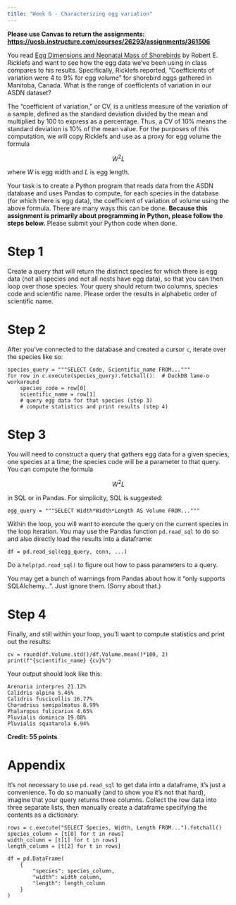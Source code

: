 ```yaml
---
title: "Week 6 - Characterizing egg variation"
---
```


**Please use Canvas to return the assignments: <https://ucsb.instructure.com/courses/26293/assignments/361506>**

You read [Egg Dimensions and Neonatal Mass of Shorebirds](https://www.jstor.org/stable/1367334) by Robert E. Ricklefs and want to see how the egg data we've been using in class compares to his results. Specifically, Ricklefs reported, "Coefficients of variation were 4 to 9% for egg volume" for shorebird eggs gathered in Manitoba, Canada. What is the range of coefficients of variation in our ASDN dataset?

The "coefficient of variation," or CV, is a unitless measure of the variation of a sample, defined as the standard deviation divided by the mean and multiplied by 100 to express as a percentage. Thus, a CV of 10% means the standard deviation is 10% of the mean value. For the purposes of this computation, we will copy Ricklefs and use as a proxy for egg volume the formula

$$ W^2 L $$

where $W$ is egg width and $L$ is egg length.

Your task is to create a Python program that reads data from the ASDN database and uses Pandas to compute, for each species in the database (for which there is egg data), the coefficient of variation of volume using the above formula. There are many ways this can be done. **Because this assignment is primarily about programming in Python, please follow the steps below.** Please submit your Python code when done.

# Step 1

Create a query that will return the distinct species for which there is egg data (not all species and not all nests have egg data), so that you can then loop over those species. Your query should return two columns, species code and scientific name. Please order the results in alphabetic order of scientific name.

# Step 2

After you've connected to the database and created a cursor `c`, iterate over the species like so:

```         
species_query = """SELECT Code, Scientific_name FROM..."""
for row in c.execute(species_query).fetchall():  # DuckDB lame-o workaround
    species_code = row[0]
    scientific_name = row[1]
    # query egg data for that species (step 3)
    # compute statistics and print results (step 4)
```

# Step 3

You will need to construct a query that gathers egg data for a given species, one species at a time; the species code will be a parameter to that query. You can compute the formula

$$ W^2 L $$

in SQL or in Pandas. For simplicity, SQL is suggested:

```         
egg_query = """SELECT Width*Width*Length AS Volume FROM..."""
```

Within the loop, you will want to execute the query on the current species in the loop iteration. You may use the Pandas function `pd.read_sql` to do so and also directly load the results into a dataframe:

```         
df = pd.read_sql(egg_query, conn, ...)
```

Do a `help(pd.read_sql)` to figure out how to pass parameters to a query.

You may get a bunch of warnings from Pandas about how it "only supports SQLAlchemy...".  Just ignore them.  (Sorry about that.)

# Step 4

Finally, and still within your loop, you'll want to compute statistics and print out the results:

```         
cv = round(df.Volume.std()/df.Volume.mean()*100, 2)
print(f"{scientific_name} {cv}%")
```

Your output should look like this:

```         
Arenaria interpres 21.12%
Calidris alpina 5.46%
Calidris fuscicollis 16.77%
Charadrius semipalmatus 8.99%
Phalaropus fulicarius 4.65%
Pluvialis dominica 19.88%
Pluvialis squatarola 6.94%
```

**Credit: 55 points**

# Appendix

It's not necessary to use `pd.read_sql` to get data into a dataframe, it's just a convenience. To do so manually (and to show you it's not that hard), imagine that your query returns three columns. Collect the row data into three separate lists, then manually create a dataframe specifying the contents as a dictionary:

```         
rows = c.execute("SELECT Species, Width, Length FROM...").fetchall()
species_column = [t[0] for t in rows]
width_column = [t[1] for t in rows]
length_column = [t[2] for t in rows]

df = pd.DataFrame(
    {
        "species": species_column,
        "width": width_column,
        "length": length_column
    }
)
```
